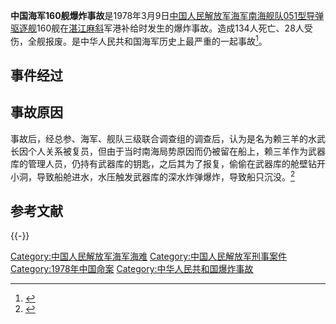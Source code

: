 '''中国海军160舰爆炸事故'''是1978年3月9日[[中国人民解放军海军|中国人民解放军海军]][[南海舰队|南海舰队]][[051型导弹驱逐舰|051型导弹驱逐舰]]160舰在[[湛江|湛江]][[麻斜|麻斜]]军港补给时发生的爆炸事故。造成134人死亡、28人受伤，全舰报废。是中华人民共和国海军历史上最严重的一起事故<ref>{{cite journal |title=中国海军最惨痛事故:133人因1人牺牲
|url = http://imil.ifeng.com/50309340/news.shtml |author=刘乐|website=凤凰网军事 |date=2016-11-27|access-date=2021-03-17}}</ref>。

==事件经过==

==事故原因==
事故后，经总参、海军、舰队三级联合调查组的调查后，认为是名为赖三羊的水武长因个人关系被复员，但由于当时南海局势原因而仍被留在船上，赖三羊作为武器库的管理人员，仍持有武器库的钥匙，之后其为了报复，偷偷在武器库的舱壁钻开小洞，导致船舱进水，水压触发武器库的深水炸弹爆炸，导致船只沉没。<ref>{{cite web |title = 深度揭秘：海军160号导弹驱逐舰沉没真相 |url = http://www.haijun360.com/news/XGBD/2013/717/13717101451C42086FH229HHJ8FJE79.html |access-date=2019-06-01 |website=www.haijun360.com |archive-date=2019-06-01 |archive-url=https://web.archive.org/web/20190601012835/http://www.haijun360.com/news/XGBD/2013/717/13717101451C42086FH229HHJ8FJE79.html |dead-url=no }}</ref>

== 参考文献==
{{Reflist}}

{{-}}
{{中国人民解放军海军}}

[[Category:中国人民解放军海军海难|Category:中国人民解放军海军海难]]
[[Category:中国人民解放军刑事案件|Category:中国人民解放军刑事案件]]
[[Category:1978年中国命案|Category:1978年中国命案]]
[[Category:中华人民共和国爆炸事故|Category:中华人民共和国爆炸事故]]
